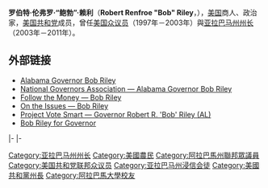 {{Infobox Officeholder
|name         = 鲍勃·赖利<br>Bob Riley
|image        = Governor Bob Riley.jpg
|office       = 第52任[[亚拉巴马州州长|亚拉巴马州州长]]
|lieutenant   = {{le|露西·巴克斯利|Lucy Baxley}}<br>{{le|小吉姆·福爾瑟姆|Jim Folsom, Jr.|吉姆·福爾瑟姆}}
|term_start   = 2003年1月20日
|term_end     = 2011年1月17日
|predecessor  = {{le|唐·西格尔曼|Don Siegelman}}
|successor    = [[罗伯特·朱利安·本特利|罗伯特·本特利]]
|state1       = 阿拉巴馬州
|district1    = [[阿拉巴馬州第三國會選區|三]]
|term_start1  = 1997年1月3日
|term_end1    = 2003年1月3日
|predecessor1 = {{le|格倫·布勞德|Glen Browder}}
|successor1   = [[邁克·羅傑斯_(阿拉巴馬州政治人物)|邁克·羅傑斯]]
|birth_name   = 罗伯特·伦弗罗·赖利<br>Robert Renfroe Riley
|birth_date   = {{birth date and age|1944|10|3}}
|birth_place  = {{US}}[[亚拉巴马州|亚拉巴马州]][[克莱县_(亚拉巴马州)|克萊縣]][[阿什兰_(亚拉巴马州)|阿什兰]]
|death_date   = 
|death_place  = 
|party        = [[共和黨_(美國)|共和黨]]
|spouse       = 帕齊·賴利（Patsy Riley）
|children     = 4
|alma_mater   = [[阿拉巴马大学|阿拉巴马大学]]
|religion     = [[美南浸信会|美南浸信会]]
}}

'''罗伯特·伦弗罗·“鲍勃”·赖利'''（'''Robert Renfroe "Bob" Riley'''，{{bd|1944年|10月3日}}），[[美国|美国]]商人、政治家，[[美国共和党|美国共和党]]成员，曾任[[美国众议员|美国众议员]]（1997年－2003年）與[[亚拉巴马州州长|亚拉巴马州州长]]（2003年－2011年）。

==外部链接==
*[http://www.governor.state.al.us/ Alabama Governor Bob Riley]
*[http://www.nga.org/portal/site/nga/menuitem.29fab9fb4add37305ddcbeeb501010a0/?vgnextoid=bef7ae3effb81010VgnVCM1000001a01010aRCRD National Governors Association — Alabama Governor Bob Riley]
*[http://www.followthemoney.org/database/StateGlance/candidate.phtml?si=20062&c=418461 Follow the Money — Bob Riley]{{Dead link|date=2019年12月 |bot=InternetArchiveBot |fix-attempted=yes }}
*[http://www.ontheissues.org/Bob_Riley.htm On the Issues — Bob Riley]
*[https://web.archive.org/web/20061216075217/http://www.vote-smart.org/bio.php?can_id=BC033969 Project Vote Smart — Governor Robert R. 'Bob' Riley (AL)]
*[https://web.archive.org/web/20061101201214/http://www.bobrileyforgovernor.com/ Bob Riley for Governor]

{{s-start}}
{{s-par|us-hs}}
{{s-bef|before={{le|格倫·布勞德|Glen Browder}}}}
{{s-ttl|title=[[阿拉巴馬州第三國會選區|阿拉巴馬州第三國會選區]]<br>[[阿拉巴馬州美國眾議院議員列表|眾議院議員]]|years=1997年－2003年}}
{{s-aft|after=[[邁克·羅傑斯_(阿拉巴馬州政治人物)|邁克·羅傑斯]]}}
|-
{{s-ppo}}
{{s-bef|before={{le|福布·詹姆斯|Fob James}}}}
{{s-ttl|title=[[亚拉巴马州州长|亚拉巴马州州长]][[共和黨_(美國)|共和黨]]被提名人|years={{le|2002年阿拉巴馬州州長選舉|Alabama gubernatorial election, 2002|2002年}}、{{le|2006年阿拉巴馬州州長選舉|Alabama gubernatorial election, 2006|2006年}}}}
{{s-aft|after=[[罗伯特·朱利安·本特利|罗伯特·本特利]]}}
|-
{{s-off}}
{{s-bef|before={{le|唐·西格尔曼|Don Siegelman}}}}
{{s-ttl|title=[[亚拉巴马州州长|亚拉巴马州州长]]|years=2003年－2011年}}
{{s-aft|after=[[罗伯特·朱利安·本特利|罗伯特·本特利]]}}
{{s-end}}

{{Authority control}}
{{DEFAULTSORT:Riley, Bob}}
[[Category:亚拉巴马州州长|Category:亚拉巴马州州长]]
[[Category:美國農民|Category:美國農民]]
[[Category:阿拉巴馬州聯邦眾議員|Category:阿拉巴馬州聯邦眾議員]]
[[Category:美国共和党联邦众议员|Category:美国共和党联邦众议员]]
[[Category:亚拉巴马州浸信会徒|Category:亚拉巴马州浸信会徒]]
[[Category:美國共和黨州長|Category:美國共和黨州長]]
[[Category:阿拉巴馬大學校友|Category:阿拉巴馬大學校友]]